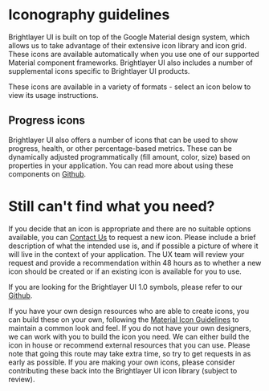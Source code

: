 
<!-- KEYWORDS: design style icons progress -->

# Iconography guidelines

Brightlayer UI is built on top of the Google Material design system, which allows us to take advantage
of their extensive icon library and icon grid. These icons are available automatically when you use one
of our supported Material component frameworks. Brightlayer UI also includes a number of supplemental icons
specific to Brightlayer UI products.

These icons are available in a variety of formats - select an icon below to view its usage instructions.

<RegularWidth>
    <MaterialDesignDescription
        title={'System icons'}
        url={'https://material.io/design/iconography/system-icons.html#'}
        description={`Material Design's guidelines on creating your own icons.`}
    />
    <MaterialDesignDescription
        title={`Material's icon`}
        url={'https://material.io/resources/icons/'}
        description={'List of Material Design icons. They are also included in the table below.'}
        style={{ marginRight: 0 }}
    />
</RegularWidth>
<IconBrowser />

## Progress icons

Brightlayer UI also offers a number of icons that can be used to show progress, health, or other
percentage-based metrics. These can be dynamically adjusted programmatically (fill amount, color, size)
based on properties in your application. You can read more about using these components on
[Github](https://github.com/brightlayer-ui/progress-icons/tree/master).

<ProgressIconCard />
<Divider />

# Still can't find what you need?

If you decide that an icon is appropriate and there are no suitable options available, you can
[Contact Us](/community/contactus) to request a new icon. Please include a brief description of what the intended use is, and if possible a
picture of where it will live in the context of your application. The UX team will review your request
and provide a recommendation within 48 hours as to whether a new icon should be created or if an
existing icon is available for you to use.

If you are looking for the Brightlayer UI 1.0 symbols, please refer to our [Github](https://github.com/brightlayer-ui/symbols/tree/master).

If you have your own design resources who are able to create icons, you can build these on your own,
following the [Material Icon Guidelines](https://material.io/design/iconography/system-icons.html)
to maintain a common look and feel. If you do not have your own designers, we can work with you to build
the icon you need. We can either build the icon in house or recommend external resources that you can
use. Please note that going this route may take extra time, so try to get requests in as early as
possible. If you are making your own icons, please consider contributing these back into the Brightlayer UI
icon library (subject to review).
